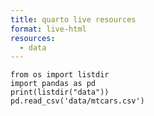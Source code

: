 ```yaml
---
title: quarto live resources
format: live-html
resources:
  - data
---
```



```pyodide
from os import listdir
import pandas as pd
print(listdir("data"))
pd.read_csv('data/mtcars.csv')
```
